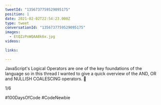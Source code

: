 ```yaml
---
tweetId: "1356737759529095175"
position: 1
date: 2021-02-02T22:54:23.000Z
type: tweet
conversationId: "1356737759529095175"
images:
  - EtQZzPnWQAABk6x.jpg
videos:
  
links:
  
---
```

JavaScript's Logical Operators are one of the key foundations of the language so in this thread I wanted to give a quick overview of the AND, OR and NULLISH COALESCING operators. 🧵 

 1/6

#100DaysOfCode #CodeNewbie 
